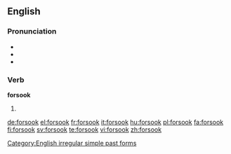 ==English==

===Pronunciation===
* {{IPA|/foɻˈsʊk/}}
* {{audio|en-us-forsook.ogg|Audio (US)}}
* {{rhymes|ʊk}}

===Verb===
'''forsook'''

# {{simple past of|forsake}}

[[Category:English irregular simple past forms]]

[[de:forsook]]
[[el:forsook]]
[[fr:forsook]]
[[it:forsook]]
[[hu:forsook]]
[[pl:forsook]]
[[fa:forsook]]
[[fi:forsook]]
[[sv:forsook]]
[[te:forsook]]
[[vi:forsook]]
[[zh:forsook]]